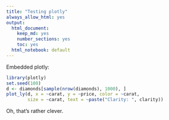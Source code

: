 ```yaml
---
title: "Testing plotly"
always_allow_html: yes
output:
  html_document: 
    keep_md: yes
    number_sections: yes
    toc: yes
  html_notebook: default
---
```


Embedded plotly:

```r
library(plotly)
set.seed(100)
d <- diamonds[sample(nrow(diamonds), 1000), ]
plot_ly(d, x = ~carat, y = ~price, color = ~carat,
        size = ~carat, text = ~paste("Clarity: ", clarity))
```

Oh, that's rather clever.